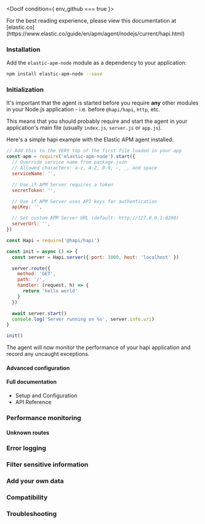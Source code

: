 



<div id="hapi"></div>


<DocIf condition={ env_github === true }>

<DocCallOut title="Note">
For the best reading experience,
please view this documentation at [elastic.co](https://www.elastic.co/guide/en/apm/agent/nodejs/current/hapi.html)
</DocCallOut>

</DocIf>

<SharedSetUpIntroduction framework={framework} />

<div id="hapi-installation"></div>

### Installation

Add the `elastic-apm-node` module as a dependency to your application:

```bash
npm install elastic-apm-node --save
```

<div id="hapi-initialization"></div>

### Initialization

It's important that the agent is started before you require **any** other modules in your Node.js application - i.e. before `@hapi/hapi`, `http`, etc.

This means that you should probably require and start the agent in your application's main file (usually `index.js`, `server.js` or `app.js`).

Here's a simple hapi example with the Elastic APM agent installed:

```js
// Add this to the VERY top of the first file loaded in your app
const apm = require('elastic-apm-node').start({
  // Override service name from package.json
  // Allowed characters: a-z, A-Z, 0-9, -, _, and space
  serviceName: '',

  // Use if APM Server requires a token
  secretToken: '',

  // Use if APM Server uses API keys for authentication
  apiKey: '',

  // Set custom APM Server URL (default: http://127.0.0.1:8200)
  serverUrl: '',
})

const Hapi = require('@hapi/hapi')

const init = async () => {
  const server = Hapi.server({ port: 3000, host: 'localhost' })

  server.route({
    method: 'GET',
    path: '/',
    handler: (request, h) => {
      return 'hello world'
    }
  })

  await server.start()
  console.log('Server running on %s', server.info.uri)
}

init()
```

The agent will now monitor the performance of your hapi application and record any uncaught exceptions.

<div id="hapi-advanced-configuration"></div>

#### Advanced configuration

<SharedSetUpAdvancedConfiguration />

<div id="hapi-full-documentation"></div>

#### Full documentation

* <DocLink id="serverlessObservabilityApmAgentsNodejsConfigure">Setup and Configuration</DocLink>
* <DocLink id="serverlessObservabilityApmAgentsNodejsApi">API Reference</DocLink>

<div id="hapi-performance-monitoring"></div>

### Performance monitoring

<SharedSetUpPerformanceMonitoring framework={framework}  />

<div id="hapi-unknown-routes"></div>

#### Unknown routes

<SharedSetUpUnknownRoots framework={framework}  />

<div id="hapi-error-logging"></div>

### Error logging

<SharedSetUpErrorLogging />

<div id="hapi-filter-sensitive-information"></div>

### Filter sensitive information

<SharedSetUpFilterSensitiveInfo />

<div id="hapi-add-your-own-data"></div>

### Add your own data

<SharedSetUpAddYourOwnData />

<div id="hapi-compatibility"></div>

### Compatibility

<SharedSetUpCompatibilityLink />

<div id="hapi-troubleshooting"></div>

### Troubleshooting

<SharedSetUpTroubleshootingLink />
